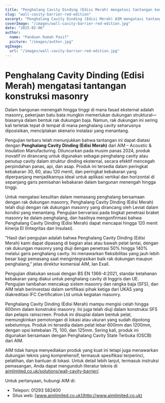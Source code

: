 ```yaml
---
title: "Penghalang Cavity Dinding (Edisi Merah) mengatasi tantangan konstruksi masonry"
slug: "wall-cavity-barrier-red-edition"
excerpt: "Penghalang Cavity Dinding (Edisi Merah) AIM mengatasi tantangan instalasi dengan berintegrasi dengan rak dukungan masonry sambil memastikan perlindungan kebakaran yang kuat."
coverImage: "/images/wall-cavity-barrier-red-edition.jpg"
date: "2025-02-06"
author:
  name: "Panduan Rumah Pasif"
  picture: "/images/author.jpg"
ogImage:
  url: "/images/wall-cavity-barrier-red-edition.jpg"
---
```


# Penghalang Cavity Dinding (Edisi Merah) mengatasi tantangan konstruksi masonry

Dalam bangunan menengah hingga tinggi di mana fasad eksternal adalah masonry, pekerjaan batu bata mungkin memerlukan dukungan struktural—biasanya dalam bentuk rak dukungan baja. Namun, rak dukungan ini sering kali terletak tepat di tempat di mana penghalang cavity seharusnya diposisikan, menciptakan skenario instalasi yang menantang.

Pengujian terbaru telah menunjukkan bahwa tantangan ini dapat diatasi dengan **Penghalang Cavity Dinding (Edisi Merah)** dari AIM – Acoustic & Insulation Manufacturing. Diluncurkan pada musim panas 2024, produk inovatif ini dirancang untuk digunakan sebagai penghalang cavity atau penutup cavity dalam struktur dinding eksternal, secara efektif mencegah perpindahan panas, api, dan asap. Produk ini tersedia dalam peringkat kebakaran 30, 60, atau 120 menit, dan peringkat kebakaran yang diperpanjang menjadikannya ideal untuk aplikasi vertikal dan horizontal di sepanjang garis pemisahan kebakaran dalam bangunan menengah hingga tinggi.

Untuk mengatasi kesulitan dalam memasang penghalang bersamaan dengan rak dukungan masonry, Penghalang Cavity Dinding (Edisi Merah) telah diuji dengan rak dukungan masonry yang dirancang oleh Leviat dalam kondisi yang menantang. Pengujian bervariasi pada tingkat penetrasi braket masonry ke dalam penghalang, dan hasilnya mengonfirmasi bahwa Penghalang Cavity Dinding (Edisi Merah) dapat mencapai hingga 120 menit kinerja EI (Integritas dan Insulasi).

"Hasil dari pengujian adalah bahwa Penghalang Cavity Dinding (Edisi Merah) kami dapat dipasang di bagian atas atau bawah pelat lantai, dengan rak dukungan masonry yang diuji dengan penetrasi 50% hingga 140% melalui garis penghalang cavity. Ini menawarkan fleksibilitas yang jauh lebih besar bagi pemasang saat mengintegrasikan baik rak dukungan maupun penghalang," jelas direktur komersial AIM, Ian Exall.

Pengujian dilakukan sesuai dengan BS EN 1366-4:2021, standar ketahanan kebakaran yang diakui untuk penghalang cavity di Inggris dan UE. Pengujian tambahan mencakup sistem masonry dan rangka baja (SFS), dan AIM telah berinvestasi dalam sertifikasi pihak ketiga dari UKAS yang diakreditasi IFC Certification Ltd untuk kegiatan masonry.

Penghalang Cavity Dinding (Edisi Merah) mampu mengisi celah hingga 600mm dalam konstruksi masonry. Ini juga telah diuji dalam konstruksi SFS dan pelapis rainscreen. Produk ini disuplai dalam bentuk pelat, memungkinkan pemotongan di lokasi atau ukuran yang sudah dipotong sebelumnya. Produk ini tersedia dalam pelat lebar 600mm dan 1200mm, dengan opsi ketebalan 75, 100, dan 125mm. Sering kali, produk ini digunakan bersamaan dengan Penghalang Cavity State Terbuka (OSCB) dari AIM.

AIM tidak hanya menyediakan produk yang kuat ini tetapi juga menawarkan dukungan teknis yang komprehensif, termasuk spesifikasi terperinci, pelatihan, dan bantuan di lokasi. Untuk detail lebih lanjut, termasuk instruksi pemasangan, Anda dapat mengunduh literatur teknis di [aimlimited.co.uk/solutions/wall-cavity-barrier/](http://aimlimited.co.uk/solutions/wall-cavity-barrier/).

Untuk pertanyaan, hubungi AIM di:

- Telepon: 01293 582400
- Situs web: [www.aimlimited.co.uk](http://www.aimlimited.co.uk)